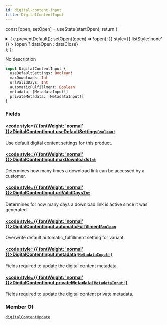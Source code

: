 ```yaml
---
id: digital-content-input
title: DigitalContentInput
---
```






const [open, setOpen] = useState(startOpen);
return (
<details {...(open ? { open: true } : {})} className="details" style={{ border:'none', boxShadow:'none', background:'var(--ifm-background-color)' }}>
<summary
onClick={(e) => {
e.preventDefault();
setOpen((open) => !open);
}}
style={{ listStyle:'none' }} >
{open ? dataOpen : dataClose}
</summary>
{open && children}
</details>
);
};

No description

```graphql
input DigitalContentInput {
  useDefaultSettings: Boolean!
  maxDownloads: Int
  urlValidDays: Int
  automaticFulfillment: Boolean
  metadata: [MetadataInput!]
  privateMetadata: [MetadataInput!]
}
```

### Fields

#### [<code style={{ fontWeight: 'normal' }}>DigitalContentInput.<b>useDefaultSettings</b></code>](#)<Bullet />[`Boolean!`](../../../api-reference/miscellaneous/scalars/boolean.mdx) <Badge class="badge badge--secondary" text="non-null"/> <Badge class="badge badge--secondary" text="scalar"/> <Badge class="badge badge--secondary" text="miscellaneous"/>

Use default digital content settings for this product.

#### [<code style={{ fontWeight: 'normal' }}>DigitalContentInput.<b>maxDownloads</b></code>](#)<Bullet />[`Int`](../../../api-reference/miscellaneous/scalars/int.mdx) <Badge class="badge badge--secondary" text="scalar"/> <Badge class="badge badge--secondary" text="miscellaneous"/>

Determines how many times a download link can be accessed by a customer.

#### [<code style={{ fontWeight: 'normal' }}>DigitalContentInput.<b>urlValidDays</b></code>](#)<Bullet />[`Int`](../../../api-reference/miscellaneous/scalars/int.mdx) <Badge class="badge badge--secondary" text="scalar"/> <Badge class="badge badge--secondary" text="miscellaneous"/>

Determines for how many days a download link is active since it was generated.

#### [<code style={{ fontWeight: 'normal' }}>DigitalContentInput.<b>automaticFulfillment</b></code>](#)<Bullet />[`Boolean`](../../../api-reference/miscellaneous/scalars/boolean.mdx) <Badge class="badge badge--secondary" text="scalar"/> <Badge class="badge badge--secondary" text="miscellaneous"/>

Overwrite default automatic_fulfillment setting for variant.

#### [<code style={{ fontWeight: 'normal' }}>DigitalContentInput.<b>metadata</b></code>](#)<Bullet />[`[MetadataInput!]`](../../../api-reference/miscellaneous/inputs/metadata-input.mdx) <Badge class="badge badge--secondary" text="list"/> <Badge class="badge badge--secondary" text="input"/> <Badge class="badge badge--secondary" text="miscellaneous"/>

Fields required to update the digital content metadata.


<Badge text="Added in Saleor 3.8" class="badge badge--secondary margin-bottom--sm" />


#### [<code style={{ fontWeight: 'normal' }}>DigitalContentInput.<b>privateMetadata</b></code>](#)<Bullet />[`[MetadataInput!]`](../../../api-reference/miscellaneous/inputs/metadata-input.mdx) <Badge class="badge badge--secondary" text="list"/> <Badge class="badge badge--secondary" text="input"/> <Badge class="badge badge--secondary" text="miscellaneous"/>

Fields required to update the digital content private metadata.


<Badge text="Added in Saleor 3.8" class="badge badge--secondary margin-bottom--sm" />


### Member Of

[`digitalContentUpdate`](../../../api-reference/products/mutations/digital-content-update.mdx) <Badge class="badge badge--secondary" text="mutation"/>
